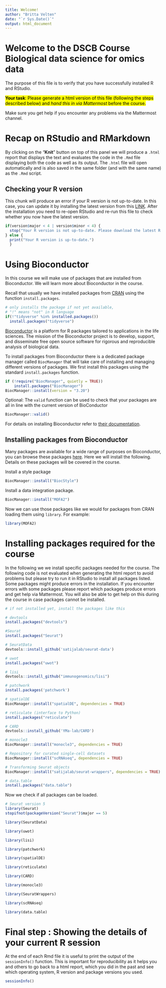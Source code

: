 ```yaml
---
title: Welcome!
author: "Britta Velten"
date: "`r Sys.Date()`"
output: html_document
---
```


# Welcome to the DSCB Course Biological data science for omics data

The purpose of this file is to verify that you have successfully installed R and RStudio.

<mark>**Your task**: Please generate a html version of this file (following the steps described below) and *hand this in via Mattermost* before the course.</mark> 

Make sure you get help if you encounter any problems via the Mattermost channel.


# Recap on RStudio and RMarkdown
By clicking on the "**Knit**" button on top of this panel we will produce a `.html` report that displays the text and evaluates the code in the `.Rmd` file displaying both the code as well as its output. The `.html` file will open automatically and is also saved in the same folder (and with the same name) as the `.Rmd` script.


## Checking your R version
This chunk will produce an error if your R version is not up-to-date. In this case, you can update it by installing the latest version from this [LINK](https://cran.r-project.org/). After the installation you need to re-open RStudio and re-run this file to check whether you now have the latest version.
```r
if(version$major < 4 | version$minor < 4) {
  stop("Your R version is not up-to-date. Please download the latest R version (4.4)")
} else {
  print("Your R version is up-to-date.")
  }
```


# Using Bioconductor
In this course we will make use of packages that are installed from Bioconductor. We will learn more about Bioconductor in the course.

Recall that usually we have installed packages from [CRAN](https://cran.r-project.org/) using the function `install.packages`.
```r
# only installs the package if not yet available,
# "!" means "not" in R language
if(!"tidyverse" %in% installed.packages()) 
  install.packages("tidyverse")
```

[Bioconductor](https://www.bioconductor.org/about/) is a platform for R packages tailored to applications in the life sciences. The mission of the Bioconductor project is to develop, support, and disseminate free open source software for rigorous and reproducible analysis of biological data.

To install packages from Bioconductor there is a dedicated package manager called `BiocManager` that will take care of installing and managing different versions of packages. We first install this packages using the standard `install.packages` function.
```r
if (!require("BiocManager", quietly = TRUE))
    install.packages("BiocManager")
BiocManager::install(version = "3.20")
```

Optional: The `valid` function can be used to check that your packages are all in line with the current version of BioConductor
```r
BiocManager::valid()
```

For details on installing Bioconductor refer to [their documentation](https://www.bioconductor.org/install/).

## Installing packages from Bioconductor

Many packages are available for a wide range of purposes on Bioconductor, you can browse these packages [here](https://www.bioconductor.org/packages/release/BiocViews.html#___Software). Here we will install the following. Details on these packages will be covered in the course.

Install a style package
```r
BiocManager::install("BiocStyle")
```

Install a data integration package.
```r
BiocManager::install("MOFA2")
```


Now we can use those packages like we would for packages from CRAN loading them using `library`. For example:
```r
library(MOFA2)
```

# Installing packages required for the course
In the following we we install specific packages needed for the course. The following code is not evaluated when generating the html report to avoid problems but please try to run it in RStudio to install all packages listed. Some packages might produce errors in the installation. If you encounter errors with some packages please report which packages produce errors and get help via Mattermost. You will also be able to get help on this during the course in case packages cannot be installed.
```r
# if not installed yet, install the packages like this

# devtools
install.packages("devtools")

#Seurat
install.packages("Seurat")

# SeuratData
devtools::install_github('satijalab/seurat-data')

# uwot
install.packages("uwot")

# lisi
devtools::install_github("immunogenomics/lisi")

# patchwork
install.packages('patchwork')

# spatialDE
BiocManager::install("spatialDE", dependencies = TRUE)

# reticulate (interface to Python)
install.packages("reticulate")

# CARD
devtools::install_github('YMa-lab/CARD')

# monocle3
BiocManager::install("monocle3", dependencies = TRUE)

# Repository for curated single-cell datasets
BiocManager::install("scRNAseq", dependencies = TRUE)

# Transforming Seurat objects
BiocManager::install("satijalab/seurat-wrappers", dependencies = TRUE)

# data.table
install.packages("data.table")
```

Now we check if all packages can be loaded.
```r
# Seurat version 5
library(Seurat)
stopifnot(packageVersion("Seurat")$major == 5)

library(SeuratData)

library(uwot)

library(lisi)

library(patchwork)

library(spatialDE) 

library(reticulate) 

library(CARD)

library(monocle3)

library(SeuratWrappers)

library(scRNAseq)

library(data.table)
```

# Final step : Showing the details of your current R session
At the end of each Rmd file it is useful to print the output of the `sessionInfo()` function. This is important for reproducibility as it helps you and others to go back to a html report, which you did in the past and see which operating system, R version and package versions you used.

```r
sessionInfo()
```

